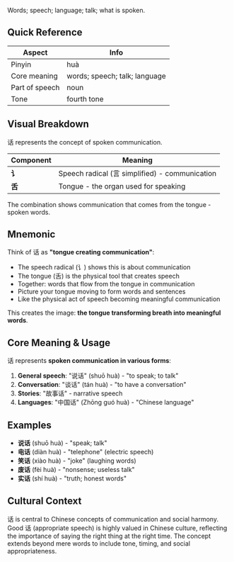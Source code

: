 Words; speech; language; talk; what is spoken.

## Quick Reference

| Aspect         | Info                             |
| -------------- | -------------------------------- |
| Pinyin         | huà                              |
| Core meaning   | words; speech; talk; language    |
| Part of speech | noun                             |
| Tone           | fourth tone                      |

## Visual Breakdown

话 represents the concept of spoken communication.

| Component | Meaning                                       |
| --------- | --------------------------------------------- |
| **讠**    | Speech radical (言 simplified) - communication |
| **舌**    | Tongue - the organ used for speaking         |

The combination shows communication that comes from the tongue - spoken words.

## Mnemonic

Think of 话 as **"tongue creating communication"**:

- The speech radical (讠) shows this is about communication
- The tongue (舌) is the physical tool that creates speech
- Together: words that flow from the tongue in communication
- Picture your tongue moving to form words and sentences
- Like the physical act of speech becoming meaningful communication

This creates the image: **the tongue transforming breath into meaningful words**.

## Core Meaning & Usage

话 represents **spoken communication in various forms**:

1. **General speech**: "说话" (shuō huà) - "to speak; to talk"
2. **Conversation**: "谈话" (tán huà) - "to have a conversation"
3. **Stories**: "故事话" - narrative speech
4. **Languages**: "中国话" (Zhōng guó huà) - "Chinese language"

## Examples

- **说话** (shuō huà) - "speak; talk"
- **电话** (diàn huà) - "telephone" (electric speech)
- **笑话** (xiào huà) - "joke" (laughing words)
- **废话** (fèi huà) - "nonsense; useless talk"
- **实话** (shí huà) - "truth; honest words"

## Cultural Context

话 is central to Chinese concepts of communication and social harmony. Good 话 (appropriate speech) is highly valued in Chinese culture, reflecting the importance of saying the right thing at the right time. The concept extends beyond mere words to include tone, timing, and social appropriateness.
